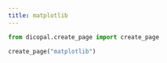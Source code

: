 ```yaml
---
title: matplotlib
---
```



```python
from dicopal.create_page import create_page

create_page("matplotlib")
```

